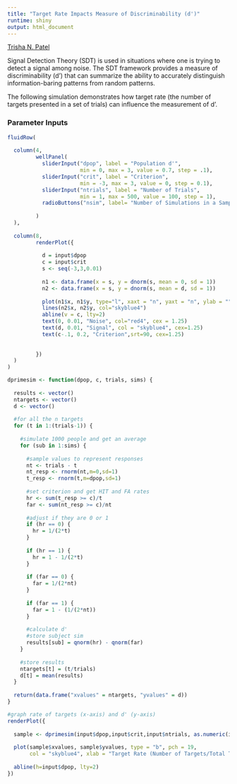 ```yaml
---
title: "Target Rate Impacts Measure of Discriminability (d')"
runtime: shiny
output: html_document
---
```


[Trisha N. Patel](https://tnpatel.github.io/) 

Signal Detection Theory (SDT) is used in situations where one is trying to detect a signal among noise. The SDT framework provides a measure of discriminability (d') that can summarize the ability to accurately distinguish information-baring patterns from random patterns. 

The following simulation demonstrates how target rate (the number of targets presented in a set of trials) can influence the measurement of d'.


### Parameter Inputs

```r
fluidRow(
  
  column(4,
         wellPanel(
           sliderInput("dpop", label = "Population d'",
                       min = 0, max = 3, value = 0.7, step = .1),
           sliderInput("crit", label = "Criterion",
                       min = -3, max = 3, value = 0, step = 0.1),
           sliderInput("ntrials", label = "Number of Trials",
                       min = 1, max = 500, value = 100, step = 1),
           radioButtons("nsim", label= "Number of Simulations in a Sample", choices = c("100", "1000"), inline= TRUE)
           
         )       
  ),
  
  column(8,
         renderPlot({
           
           d = input$dpop
           c = input$crit
           s <- seq(-3,3,0.01)
           
           n1 <- data.frame(x = s, y = dnorm(s, mean = 0, sd = 1))
           n2 <- data.frame(x = s, y = dnorm(s, mean = d, sd = 1))
           
           plot(n1$x, n1$y, type="l", xaxt = "n", yaxt = "n", ylab = "", xlab="", col="red4")
           lines(n2$x, n2$y, col="skyblue4")
           abline(v = c, lty=2)
           text(0, 0.01, "Noise", col="red4", cex = 1.25)
           text(d, 0.01, "Signal", col = "skyblue4", cex=1.25)
           text(c-.1, 0.2, "Criterion",srt=90, cex=1.25)
           
           
         })
  )
)
```


```r
dprimesim <- function(dpop, c, trials, sims) {
  
  results <- vector()
  ntargets <- vector()
  d <- vector()
  
  #for all the n targets
  for (t in 1:(trials-1)) {
    
    #simulate 1000 people and get an average
    for (sub in 1:sims) {
      
      #sample values to represent responses
      nt <- trials - t
      nt_resp <- rnorm(nt,m=0,sd=1)
      t_resp <- rnorm(t,m=dpop,sd=1)
      
      #set criterion and get HIT and FA rates
      hr <- sum(t_resp >= c)/t
      far <- sum(nt_resp >= c)/nt
      
      #adjust if they are 0 or 1
      if (hr == 0) {
        hr = 1/(2*t)
      }
      
      if (hr == 1) {
        hr = 1 - 1/(2*t)
      }
      
      if (far == 0) {
        far = 1/(2*nt)
      }
      
      if (far == 1) {
        far = 1 - (1/(2*nt))
      }
      
      #calculate d'
      #store subject sim
      results[sub] = qnorm(hr) - qnorm(far)
    }
    
    #store results
    ntargets[t] = (t/trials)
    d[t] = mean(results)
  }
  
  return(data.frame("xvalues" = ntargets, "yvalues" = d))
}

```

```r

#graph rate of targets (x-axis) and d' (y-axis)
renderPlot({
  
  sample <- dprimesim(input$dpop,input$crit,input$ntrials, as.numeric(input$nsim))
  
  plot(sample$xvalues, sample$yvalues, type = "b", pch = 19, 
       col = "skyblue4", xlab = "Target Rate (Number of Targets/Total Trials)", ylab = "Discriminability (d')", ylim=c(0,3))
  
  abline(h=input$dpop, lty=2)
})
```